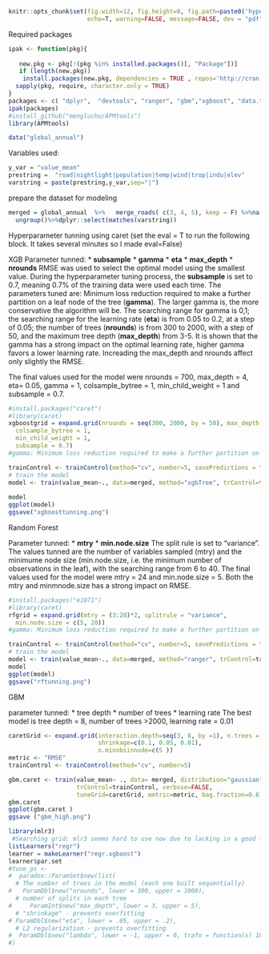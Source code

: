  
 
 
```r
knitr::opts_chunk$set(fig.width=12, fig.height=8, fig.path=paste0('hyperparametertunning',  "/"),
                      echo=T, warning=FALSE, message=FALSE, dev = "pdf")
```

 

Required packages
```r
ipak <- function(pkg){
 
   new.pkg <- pkg[!(pkg %in% installed.packages()[, "Package"])]
   if (length(new.pkg)) 
    install.packages(new.pkg, dependencies = TRUE , repos='http://cran.muenster.r-project.org')
  sapply(pkg, require, character.only = TRUE)
}
packages <- c( "dplyr",  "devtools", "ranger", "gbm","xgboost", "data.table", "vcd","Matrix","mlr3","tmap", "sf","spgwr", "ggplot2", "ggtheme","tidyr","tmap", "gstat", "caret")
ipak(packages)
#install_github("mengluchu/APMtools")
library(APMtools)

data("global_annual") 
```

Variables used:
```r
y_var = "value_mean"
prestring =  "road|nightlight|population|temp|wind|trop|indu|elev"
varstring = paste(prestring,y_var,sep="|")
```

prepare the dataset for modeling 
```r
merged = global_annual  %>%   merge_roads( c(3, 4, 5), keep = F) %>%na.omit() %>%
  ungroup()%>%dplyr::select(matches(varstring))
```  
  
 

Hyperparameter tunning using caret (set the eval = T to run the following block. It takes several minutes so I made eval=False)

XGB
Parameter tunned:
* **subsample**
* **gamma**
* **eta**
* **max_depth**
* **nrounds**
RMSE was used to select the optimal model using the smallest value. During the hyperparameter tuning process, the **subsample** is set to 0.7, meaning 0.7\% of the training data were used each time. The parameters tuned are: Minimum loss reduction required to make a further partition on a leaf node of the tree (**gamma**). The larger gamma is, the more conservative the algorithm will be. The searching range for gamma is 0,1; the searching range for the learning rate (**eta**) is from 0.05 to 0.2, at a step of 0.05; the number of trees (**nrounds**) is from 300 to 2000, with a step of 50, and the maximum tree depth (**max_depth**) from 3-5. It is shown that the gamma has a strong impact on the optimal learning rate, higher gamma favors a lower learning rate. Increading the max_depth and nrounds affect only slightly the RMSE.

The final values used for the model were nrounds = 700, max_depth = 4, eta= 0.05, gamma = 1, colsample_bytree = 1, min_child_weight = 1 and subsample = 0.7.


```r
#install.packages("caret")
#library(caret)
xgboostgrid = expand.grid(nrounds = seq(300, 2000, by = 50), max_depth = 3:5, eta = seq(0.05, 0.2, by = 0.05),gamma =  1,
  colsample_bytree = 1,
  min_child_weight = 1,
  subsample = 0.7) 
#gamma: Minimum loss reduction required to make a further partition on a leaf node of the tree. The larger gamma is, the more conservative the algorithm will be.

trainControl <- trainControl(method="cv", number=5, savePredictions = "final", allowParallel = T) #5 - folds
# train the model
model <- train(value_mean~., data=merged, method="xgbTree", trControl=trainControl, tuneGrid =xgboostgrid)
 
model
ggplot(model)
ggsave("xgboosttunning.png")
```

Random Forest

Parameter tunned:
* **mtry**
* **min.node.size**
The split rule is set to "variance". The values tunned are the number of variables sampled (mtry) and the minimume node size (min.node.size, i.e. the minimum number of observations in the leaf), with the searching range from 6 to 40. The final values used for the model were mtry = 24 and min.node.size = 5. Both the mtry and minmnode.size has a strong impact on RMSE. 

```r

#install.packages("e1071")
#library(caret)
rfgrid = expand.grid(mtry = (3:20)*2, splitrule = "variance",
  min.node.size = c(5, 20))
#gamma: Minimum loss reduction required to make a further partition on a leaf node of the tree. The larger gamma is, the more conservative the algorithm will be.

trainControl <- trainControl(method="cv", number=5, savePredictions = "final", allowParallel = T) #5 - folds
# train the model
model <- train(value_mean~., data=merged, method="ranger", trControl=trainControl, tuneGrid =rfgrid)
model
ggplot(model)
ggsave("rftunning.png")
```

GBM

parameter tunned:
* tree depth
* number of trees
* learning rate
The best model is tree depth = 8, number of trees >2000, learning rate = 0.01
```r

caretGrid <- expand.grid(interaction.depth=seq(3, 8, by =1), n.trees = (5:20)*100,
                         shrinkage=c(0.1, 0.05, 0.01),
                         n.minobsinnode=c(5 ))
metric <- "RMSE"
trainControl <- trainControl(method="cv", number=5)

gbm.caret <- train(value_mean~ ., data= merged, distribution="gaussian", method="gbm",
                   trControl=trainControl, verbose=FALSE,
                   tuneGrid=caretGrid, metric=metric, bag.fraction=0.6)
gbm.caret 
ggplot(gbm.caret )
ggsave ("gbm_high.png")
```


```r
library(mlr3)
 #Searching grid: mlr3 seems hard to use now due to lacking in a good tutorial
listLearners("regr")
learner = makeLearner("regr.xgboost")
learner$par.set
#tune_ps <- 
#  paradox::ParamSet$new(list(
  # The number of trees in the model (each one built sequentially)
#   ParamDbl$new("nrounds", lower = 300, upper = 1000),
  # number of splits in each tree
#     ParamInt$new("max_depth", lower = 3, upper = 5),
  # "shrinkage" - prevents overfitting
# ParamDbl$new("eta", lower = .05, upper = .2),
  # L2 regularization - prevents overfitting
#  ParamDbl$new("lambda", lower = -1, upper = 0, trafo = function(x) 10^x)
#)
```

 
 
